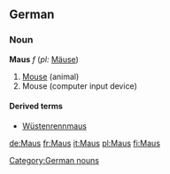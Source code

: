 ==German==

===Noun===
'''Maus''' ''f'' (''pl:'' [[Mäuse]])

# [[Mouse]] (animal)
# Mouse (computer input device)

====Derived terms====
*[[Wüstenrennmaus]]

[[Category:German nouns]]

[[de:Maus]]
[[fr:Maus]]
[[it:Maus]]
[[pl:Maus]]
[[fi:Maus]]